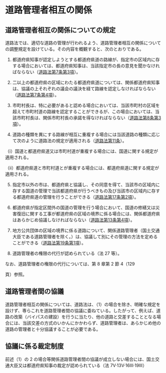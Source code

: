 
# 道路管理者相互の関係

## 道路管理者相互の関係についての規定

道路法では、適切な道路の管理が行われるよう、道路管理者相互の関係についての調整規定を設けている。その内容を概観すると、次のとおりである。

1. 都道府県知事が認定しようとする都道府県道の路線が、指定市の区域内に存する場合においては、都道府県知事は、当該指定市の長の意見を聞かなければならない（[道路法第7条第3項](https://elaws.e-gov.go.jp/document?lawid=327AC1000000180#Mp-At_7)）。

2. 二以上の都道府県の区域にわたる都道府県道については、関係都道府県知事は、協議の上それぞれの議会の議決を経て路線を認定しなければならない（[道路法第7条第4項](https://elaws.e-gov.go.jp/document?lawid=327AC1000000180#Mp-At_7)）。

3. 市町村長は、特に必要があると認める場合においては、当該市町村の区域を超えて市町村道の路線を認定することができるが、この場合においては、当該市町村長は、関係市町村長の承諾を得なければならない（[道路法第8条第3項](https://elaws.e-gov.go.jp/document?lawid=327AC1000000180#Mp-At_8)）。

4. 道路の種類を異にする路線が相互に重複する場合には当該道路の種類に応じて次のように道路法の規定が適用される（[道路法第11条](https://elaws.e-gov.go.jp/document?lawid=327AC1000000180#Mp-At_11)）。

（i）国道と都道府県道又は市町村道が重複する場合には、国道に関する規定が適用される。

（ii）都道府県道と市町村道とが重複する場合には、都道府県道に関する規定が適用される。

5. 指定市以外の市は、都道府県と協議し、その同意を得て、当該市の区域内に存する国道の管理で当該都道府県が行うべきもの及び当該市の区域内に存する都道府県道の管理を行うことができる（[道路法第17条第2項](https://elaws.e-gov.go.jp/document?lawid=327AC1000000180#Mp-At_17)）。

6. 都道府県が指定区間外の国道の管理を行う場合において、国道の修繕又は災害復旧に関する工事が都道府県の区域の境界に係る場合には、関係都道府県はあらかじめ協議しなければならない（[道路法第13条第4項](https://elaws.e-gov.go.jp/document?lawid=327AC1000000180#Mp-At_13)）。

7. 地方公共団体の区域の境界に係る道路について、関係道路管理者（国土交通大臣である道路管理者を除く。）は、協議して別にその管理の方法を定めることができる（[道路法第19条第1項](https://elaws.e-gov.go.jp/document?lawid=327AC1000000180#Mp-At_19)）。

8. 道路管理者の権限の代行が認められている（法 27 等）。

なお、道路管理者の権限の代行については、第 8 章第 2 節 4（129

頁）参照。

## 道路管理者間の協議

道路管理者相互の関係については、道路法は、（1）の場合を除き、明確な規定を設けず、専らこれを道路管理者間の協議に委ねている。したがって、例えば、道路の改築（バイパスの建設）を行うに当たり、他の道路と交差することとなる場合には、当該交差の方式のいかんにかかわらず、道路管理者は、あらかじめ他の道路の管理者と十分協議することが必要である。

## 協議に係る裁定制度

前述（1）の 2 の場合等関係道路管理者間の協議が成立しない場合には、国土交通大臣又は都道府県知事の裁定が認められている（法 7V·13V·16Ⅲ·19Ⅲ）
